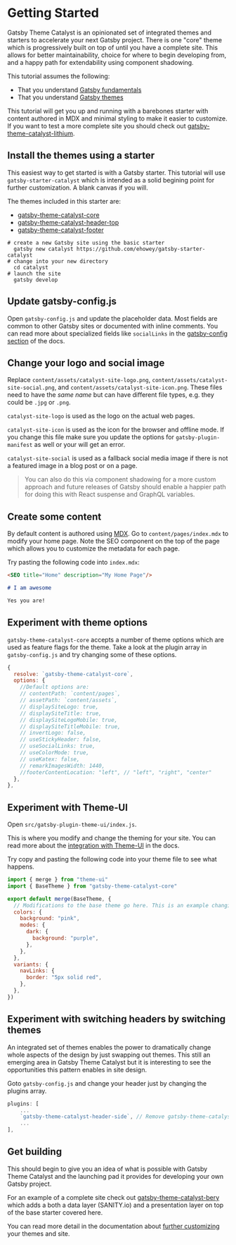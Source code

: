 <SEO
  title="Getting Started"
  description="Getting started guide for Gatsby Theme Catalyst. Covers installing basic starters and beginning to use the themes to build your site. Gatsby Theme Catalyst is an opinionated set of integrated themes and starters to accelerate your next Gatsby project."
/>

# Getting Started

Gatsby Theme Catalyst is an opinionated set of integrated themes and starters to accelerate your next Gatsby project. There is one "core" theme which is progressively built on top of until you have a complete site. This allows for better maintainability, choice for where to begin developing from, and a happy path for extendability using component shadowing.

This tutorial assumes the following:

- That you understand [Gatsby fundamentals](https://www.gatsbyjs.org/tutorial/#gatsby-fundamentals)
- That you understand [Gatsby themes](https://www.gatsbyjs.org/tutorial/using-a-theme/)

This tutorial will get you up and running with a barebones starter with content authored in MDX and minimal styling to make it easier to customize. If you want to test a more complete site you should check out [gatsby-theme-catalyst-lithium](/docs/gatsby-theme-catalyst-lithium).

## Install the themes using a starter

This easiest way to get started is with a Gatsby starter. This tutorial will use `gatsby-starter-catalyst` which is intended as a solid begining point for further customization. A blank canvas if you will.

The themes included in this starter are:

- [gatsby-theme-catalyst-core](/docs/gatsby-theme-catalyst-core)
- [gatsby-theme-catalyst-header-top](/docs/gatsby-theme-catalyst-header-top)
- [gatsby-theme-catalyst-footer](/docs/gatsby-theme-catalyst-footer)

```shell
# create a new Gatsby site using the basic starter
  gatsby new catalyst https://github.com/ehowey/gatsby-starter-catalyst
# change into your new directory
  cd catalyst
# launch the site
  gatsby develop
```

## Update gatsby-config.js

Open `gatsby-config.js` and update the placeholder data. Most fields are common to other Gatsby sites or documented with inline comments. You can read more about specialized fields like `socialLinks` in the [gatsby-config section](/docs/gatsby-config) of the docs.

## Change your logo and social image

Replace `content/assets/catalyst-site-logo.png`, `content/assets/catalyst-site-social.png`, and `content/assets/catalyst-site-icon.png`. These files need to have the _same name_ but can have different file types, e.g. they could be `.jpg` or `.png`.

`catalyst-site-logo` is used as the logo on the actual web pages.

`catalyst-site-icon` is used as the icon for the browser and offline mode. If you change this file make sure you update the options for `gatsby-plugin-manifest` as well or your will get an error.

`catalyst-site-social` is used as a fallback social media image if there is not a featured image in a blog post or on a page.

> You can also do this via component shadowing for a more custom approach and future releases of Gatsby should enable a happier path for doing this with React suspense and GraphQL variables.

## Create some content

By default content is authored using [MDX](https://www.gatsbyjs.org/docs/mdx/getting-started/). Go to `content/pages/index.mdx` to modify your home page. Note the SEO component on the top of the page which allows you to customize the metadata for each page.

Try pasting the following code into `index.mdx`:

```md
<SEO title="Home" description="My Home Page"/>

# I am awesome

Yes you are!
```

## Experiment with theme options

`gatsby-theme-catalyst-core` accepts a number of theme options which are used as feature flags for the theme. Take a look at the plugin array in `gatsby-config.js` and try changing some of these options.

```js
{
  resolve: `gatsby-theme-catalyst-core`,
  options: {
    //Default options are:
    // contentPath: `content/pages`,
    // assetPath: `content/assets`,
    // displaySiteLogo: true,
    // displaySiteTitle: true,
    // displaySiteLogoMobile: true,
    // displaySiteTitleMobile: true,
    // invertLogo: false,
    // useStickyHeader: false,
    // useSocialLinks: true,
    // useColorMode: true,
    // useKatex: false,
    // remarkImagesWidth: 1440,
    //footerContentLocation: "left", // "left", "right", "center"
  },
},
```

## Experiment with Theme-UI

Open `src/gatsby-plugin-theme-ui/index.js`.

This is where you modify and change the theming for your site. You can read more about the [integration with Theme-UI](/docs/theme-ui) in the docs.

Try copy and pasting the following code into your theme file to see what happens.

```js
import { merge } from "theme-ui"
import { BaseTheme } from "gatsby-theme-catalyst-core"

export default merge(BaseTheme, {
  // Modifications to the base theme go here. This is an example changing colors and using variants to change your navigation links. Uncomment the code below to see what happens.
  colors: {
    background: "pink",
    modes: {
      dark: {
        background: "purple",
      },
    },
  },
  variants: {
    navLinks: {
      border: "5px solid red",
    },
  },
})
```

## Experiment with switching headers by switching themes

An integrated set of themes enables the power to dramatically change whole aspects of the design by just swapping out themes. This still an emerging area in Gatsby Theme Catalyst but it is interesting to see the opportunities this pattern enables in site design.

Goto `gatsby-config.js` and change your header just by changing the plugins array.

```js
plugins: [
    ...
    `gatsby-theme-catalyst-header-side`, // Remove gatsby-theme-catalyst-header-top
    ...
],
```

## Get building

This should begin to give you an idea of what is possible with Gatsby Theme Catalyst and the launching pad it provides for developing your own Gatsby project.

For an example of a complete site check out [gatsby-theme-catalyst-bery](/docs/gatsby-theme-catalyst-bery) which adds a both a data layer (SANITY.io) and a presentation layer on top of the base starter covered here.

You can read more detail in the documentation about [further customizing](/docs/configuring-themes) your themes and site.
